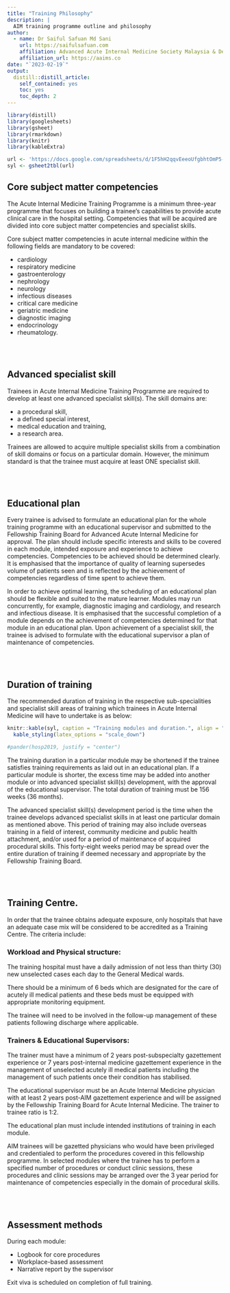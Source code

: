 ```yaml
---
title: "Training Philosophy"
description: |
  AIM training programme outline and philosophy
author:
  - name: Dr Saiful Safuan Md Sani 
    url: https://saifulsafuan.com
    affiliation: Advanced Acute Internal Medicine Society Malaysia & Department of Medicine Hospital Kuala Lumpur
    affiliation_url: https://aaims.co
date: "`2023-02-19`"
output: 
  distill::distill_article:
    self_contained: yes
    toc: yes
    toc_depth: 2
---
```


```r
library(distill)
library(googlesheets)
library(gsheet)
library(rmarkdown)
library(knitr)
library(kableExtra)
```
```r
url <- 'https://docs.google.com/spreadsheets/d/1F5hH2qqvEeeoUfgbhtOmP5-PGEE8poyzDrspgxt2LWs/edit?usp=share_link'
syl <- gsheet2tbl(url)
```

## Core subject matter competencies

The Acute Internal Medicine Training Programme is a minimum three-year programme that focuses on building a trainee’s capabilities to provide acute clinical care in the hospital setting. Competencies that will be acquired are divided into core subject matter competencies and specialist skills. 

Core subject matter competencies in acute internal medicine within the following fields are mandatory to be covered:

* cardiology
* respiratory medicine
* gastroenterology
* nephrology
* neurology
* infectious diseases
* critical care medicine
* geriatric medicine
* diagnostic imaging
* endocrinology
* rheumatology.

<br></br>

## Advanced specialist skill

Trainees in Acute Internal Medicine Training Programme are required to develop at least one advanced specialist skill(s). The skill domains are:

* a procedural skill,
* a defined special interest, 
* medical education and training, 
* a research area.

Trainees are allowed to acquire multiple specialist skills from a combination of skill domains or focus on a particular domain. However, the minimum standard is that the trainee must acquire at least ONE specialist skill.

<br></br>

## Educational plan

Every trainee is advised to formulate an educational plan for the whole training programme with an educational supervisor and submitted to the Fellowship Training Board for Advanced Acute Internal Medicine for approval. The plan should include specific interests and skills to be covered in each module, intended exposure and experience to achieve competencies. Competencies to be achieved should be determined clearly. It is emphasised that the importance of quality of learning supersedes volume of patients seen and is reflected by the achievement of competencies regardless of time spent to achieve them. 

In order to achieve optimal learning, the scheduling of an educational plan should be flexible and suited to the mature learner. Modules may run concurrently, for example, diagnostic imaging and cardiology, and research and infectious disease. It is emphasised that the successful completion of a module depends on the achievement of competencies determined for that module in an educational plan. Upon achievement of a specialist skill, the trainee is advised to formulate with the educational supervisor a plan of maintenance of competencies.

<br></br>

## Duration of training

The recommended duration of training in the respective sub-specialities and specialist skill areas of training  which trainees in Acute Internal Medicine will have to undertake is as below:

```r
knitr::kable(syl, caption = "Training modules and duration.", align = "c") %>% 
  kable_styling(latex_options = "scale_down")

#pander(hosp2019, justify = "center")
```

The training duration in a particular module may be shortened if the trainee satisfies training requirements as laid out in an educational plan. If a particular module is shorter, the excess time may be added into another module or into advanced specialist skill(s) development, with the approval of the educational supervisor. The total duration of training must be 156 weeks (36 months).

The advanced specialist skill(s) development period is the time when the trainee develops advanced specialist skills in at least one particular domain as mentioned above. This period of training may also include overseas training in a field of interest, community medicine and public health attachment, and/or used for a period of maintenance of acquired procedural skills. This forty-eight weeks period may be spread over the entire duration of training if deemed necessary and appropriate by the Fellowship Training Board.

<br></br>

## Training Centre.

In order that the trainee obtains adequate exposure, only hospitals that have an adequate case mix will be considered to be accredited as a Training Centre. The criteria include:


### Workload and Physical structure:

The training hospital must have a daily admission of not less than thirty (30) new unselected cases each day to the General Medical wards.

There should be a minimum of 6 beds which are designated for the care of acutely ill medical patients and these beds must be equipped with appropriate monitoring equipment.

The trainee will need to be involved in the follow-up management of these patients following discharge where applicable.


### Trainers & Educational Supervisors:

The trainer must have a minimum of 2 years post-subspecialty gazettement experience or 7 years post-internal medicine gazettement experience in the management of unselected acutely ill medical patients including the management of such patients once their condition has stabilised.

The educational supervisor must be an Acute Internal Medicine physician with at least 2 years post-AIM gazettement experience and will be assigned by the Fellowship Training Board for Acute Internal Medicine. The trainer to trainee ratio is 1:2.

The educational plan must include intended institutions of training in each module.

AIM trainees will be gazetted physicians who would have been privileged and credentialed to perform the procedures covered in this fellowship programme. In selected modules where the trainee has to perform a specified number of procedures or conduct clinic sessions, these procedures and clinic sessions may be arranged over the 3 year period for maintenance of competencies especially in the domain of procedural skills.

<br></br>

## Assessment methods 

During each module: 

* Logbook for core procedures
* Workplace-based assessment
* Narrative report by the supervisor

Exit viva is scheduled on completion of full training.



